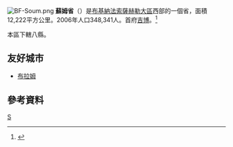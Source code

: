 [[File:BF-Soum.png|right]]
'''蘇姆省'''（{{lang-fr|Soum}}）是[[布基納法索|布基納法索]][[薩赫勒大區_(布基納法索)|薩赫勒大區]]西部的一個省，面積12,222平方公里。2006年人口348,341人。首府[[吉博|吉博]]。<ref>{{Cite web |url=http://www.insd.bf/Documents/Publications/INSD/Publications/Resultats_enquetes/Autres%20enq/Rapport_preliminaire_RGPH06.pdf |title=2006年人口普查初步結果 |access-date=2008-09-23 |archive-url=https://web.archive.org/web/20150721185435/http://www.insd.bf/Documents/Publications/INSD/Publications/Resultats_enquetes/Autres%20enq/Rapport_preliminaire_RGPH06.pdf |archive-date=2015-07-21 |dead-url=yes }}</ref>

本區下轄八縣。

==友好城市==
* {{FRA}} [[布拉姆|布拉姆]]

==參考資料==
{{Reflist}}
{{coord|display=title}}
{{BurkinaFaso-geo-stub}}
{{布吉納法索行政區劃}}

[[Category:布基納法索省份|S]]
